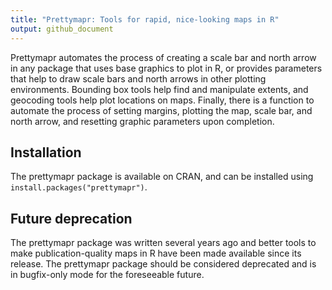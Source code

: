 ```yaml
---
title: "Prettymapr: Tools for rapid, nice-looking maps in R"
output: github_document
---
```


Prettymapr automates the process of creating a scale bar and north arrow in any package that uses base graphics to plot in R, or provides parameters that help to draw scale bars and north arrows in other plotting environments. Bounding box tools help find and manipulate extents, and geocoding tools help plot locations on maps. Finally, there is a function to automate the process of setting margins, plotting the map, scale bar, and north arrow, and resetting graphic parameters upon completion.

## Installation

The prettymapr package is available on CRAN, and can be installed using `install.packages("prettymapr")`.

## Future deprecation

The prettymapr package was written several years ago and better tools to make publication-quality maps in R have been made available since its release. The prettymapr package should be considered deprecated and is in bugfix-only mode for the foreseeable future.
